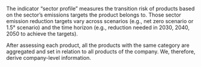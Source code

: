 The indicator "sector profile" measures the transition risk of products based on
the sector's emissions targets the product belongs to. Those sector emission
reduction targets vary across scenarios (e.g., net zero scenario or 1.5°
scenario) and the time horizon (e.g., reduction needed in 2030, 2040, 2050 to
achieve the targets).

After assessing each product, all the products with the same category are
aggregated and set in relation to all products of the company. We, therefore,
derive company-level information.
